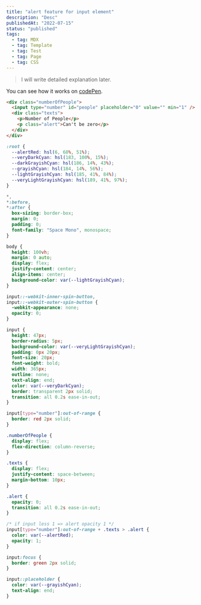 ```yaml
---
title: "alert feature for input element"
description: "Desc"
publishedAt: "2022-07-15"
status: "published"
tags:
  - tag: MDX
  - tag: Template
  - tag: Test
  - tag: Page
  - tag: CSS
---
```


> I will write detailed explanation later.

You can see how it works on [codePen](https://codepen.io/imhalid/pen/vYRyBMB).

```html showLineNumbers title="html code"
<div class="numberOfPeople">
  <input type="number" id="people" placeholder="0" value="" min="1" />
  <div class="texts">
    <p>Number of People</p>
    <p class="alert">Can't be zero</p>
  </div>
</div>
```

```css showLineNumbers title="css code"
:root {
  --alertRed: hsl(6, 68%, 51%);
  --veryDarkCyan: hsl(183, 100%, 15%);
  --darkGrayishCyan: hsl(186, 14%, 43%);
  --grayishCyan: hsl(184, 14%, 56%);
  --lightGrayishCyan: hsl(185, 41%, 84%);
  --veryLightGrayishCyan: hsl(189, 41%, 97%);
}

*,
*:before,
*:after {
  box-sizing: border-box;
  margin: 0;
  padding: 0;
  font-family: "Space Mono", monospace;
}

body {
  height: 100vh;
  margin: 0 auto;
  display: flex;
  justify-content: center;
  align-items: center;
  background-color: var(--lightGrayishCyan);
}

input::-webkit-inner-spin-button,
input::-webkit-outer-spin-button {
  -webkit-appearance: none;
  opacity: 0;
}

input {
  height: 47px;
  border-radius: 5px;
  background-color: var(--veryLightGrayishCyan);
  padding: 0px 20px;
  font-size: 20px;
  font-weight: bold;
  width: 365px;
  outline: none;
  text-align: end;
  color: var(--veryDarkCyan);
  border: transparent 2px solid;
  transition: all 0.2s ease-in-out;
}

input[type="number"]:out-of-range {
  border: red 2px solid;
}

.numberOfPeople {
  display: flex;
  flex-direction: column-reverse;
}

.texts {
  display: flex;
  justify-content: space-between;
  margin-bottom: 10px;
}

.alert {
  opacity: 0;
  transition: all 0.2s ease-in-out;
}

/* if input less 1 => alert opacity 1 */
input[type="number"]:out-of-range + .texts > .alert {
  color: var(--alertRed);
  opacity: 1;
}

input:focus {
  border: green 2px solid;
}

input::placeholder {
  color: var(--grayishCyan);
  text-align: end;
}
```
